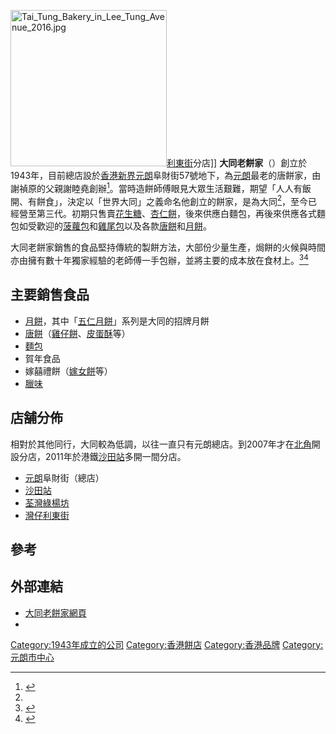 {{Otheruses|大同 (思想)}}
{{Infobox Company 
|company_name = 大同老餅家有限公司
|company_name_en = Tai Tung Bakery
|company_logo = 
|foundation = 1943年
|location = {{HK}}[[新界|新界]][[元朗|元朗]]阜財街57號地下
|founder = [[謝睦堯|謝睦堯]]
|industry = 傳統餅食
|products = [[老婆餅|老婆餅]]、[[月餅|月餅]]、中式禮餅等
|capital = 
|revenue = 
|operating_income = 
|profit= 
|num_employees = 
|parent=
|homepage=[http://www.taitungbakery.com.hk/ 大同老餅家官網]
}}
[[File:Tai_Tung_Bakery_in_Lee_Tung_Avenue_2016.jpg|250px]][[利東街_(商場)|利東街]]分店]]
'''大同老餅家'''（{{lang-en|'''Tai Tung Bakery'''}}）創立於1943年，目前總店設於[[香港|香港]][[新界|新界]][[元朗|元朗]]阜財街57號地下，為[[元朗|元朗]]最老的唐餅家，由謝禎原的父親謝睦堯創辦<ref name="元朗74年老餅店堅持手包月餅">{{Cite news |url=https://etw.nextdigital.com.hk/article/3_57257733/%E5%85%83%E6%9C%9774%E5%B9%B4%E8%80%81%E9%A4%85%E5%BA%97%E5%A0%85%E6%8C%81%E6%89%8B%E5%8C%85%E6%9C%88%E9%A4%85%2084%E6%AD%B2%E8%80%81%E9%97%86%EF%BC%9A%E5%AE%A2%E4%BA%BA%E9%A3%9F%E5%BE%97%E9%96%8B%E5%BF%83%E5%B0%B1%E5%94%94%E6%83%B3%E8%AE%8A |title=元朗74年老餅店堅持手包月餅 84歲老闆：客人食得開心就唔想變 |date=2017-10-02 |work=飲食男女}}</ref>。當時造餅師傅眼見大眾生活艱難，期望「人人有飯開、有餅食」，決定以「世界大同」之義命名他創立的餅家，是為大同<ref name="元朗74年老餅店堅持手包月餅"/>，至今已經營至第三代。初期只售賣[[花生糖|花生糖]]、[[杏仁餅|杏仁餅]]，後來供應白麵包，再後來供應各式麵包如受歡迎的[[菠蘿包|菠蘿包]]和[[雞尾包|雞尾包]]以及各款[[唐餅|唐餅]]和[[月餅|月餅]]。

大同老餅家銷售的食品堅持傳統的製餅方法，大部份少量生產，焗餅的火候與時間亦由擁有數十年獨家經驗的老師傅一手包辦，並將主要的成本放在食材上。<ref>{{Cite web |url=http://www.mpfinance.com/htm/finance/20120816/columnist/fz3_fz3a1.htm |title=大同靠「老餅」衝出元朗 三代堅守傳統口味 《明報》 2012-08-16 |access-date=2016-03-20 |archive-date=2020-09-21 |archive-url=https://web.archive.org/web/20200921021839/https://www.mpfinance.com/htm/finance/20120816/columnist/fz3_fz3a1.htm |dead-url=no }}</ref><ref>{{Cite web |url=http://hk.apple.nextmedia.com/realtime/10829392/20140820/52815817 |title=【解構月餅】大同老餅家 七十年如一日 《蘋果日報》 2014-08-20 |access-date=2016-03-20 |archive-date=2016-04-01 |archive-url=https://web.archive.org/web/20160401180918/http://hk.apple.nextmedia.com/realtime/10829392/20140820/52815817 |dead-url=no }}</ref>

== 主要銷售食品 ==
*[[月餅|月餅]]，其中「[[五仁月餅|五仁月餅]]」系列是大同的招牌月餅
*[[唐餅|唐餅]]（[[雞仔餅|雞仔餅]]、[[皮蛋酥|皮蛋酥]]等）
*[[麵包|麵包]]
*賀年食品
*嫁囍禮餅（[[嫁女餅|嫁女餅]]等）
*[[臘味|臘味]]

== 店舗分佈 ==
相對於其他同行，大同較為低調，以往一直只有元朗總店。到2007年才在[[北角|北角]]開設分店，2011年於港鐵[[沙田站|沙田站]]多開一間分店。
*[[元朗|元朗]]阜財街（總店）
*[[沙田站|沙田站]]
*[[荃灣|荃灣]][[綠楊坊|綠楊坊]]
*[[灣仔|灣仔]][[利東街_(商場)|利東街]]

==參考==
{{reflist}}

== 外部連結 ==
*[http://www.taitungbakery.com.hk/ 大同老餅家網頁] {{Wayback|url=http://www.taitungbakery.com.hk/ |date=20201128215236 }}
*{{facebook|taitungbakery}}

[[Category:1943年成立的公司|Category:1943年成立的公司]]
[[Category:香港餅店|Category:香港餅店]]
[[Category:香港品牌|Category:香港品牌]]
[[Category:元朗市中心|Category:元朗市中心]]